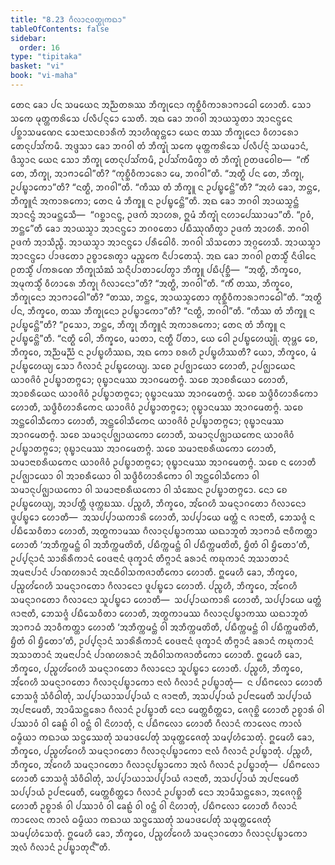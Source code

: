 ```yaml
---
title: "8.23 ᨣᩥᩃᩣᨶᩅᨲ᩠ᨳᩩᨠᨳᩣ"
tableOfContents: false
sidebar:
  order: 16
type: "tipitaka"
basket: "vi"
book: "vi-maha"
---
```



<DynamicBreadcrumb />

<Division number="365" book="vi-maha">

<Paragraph number="1700" book="vi-maha">
ᨲᩮᨶ ᨡᩮᩣ ᨸᨶ ᩈᨾᨿᩮᨶ ᩋᨬ᩠ᨬᨲᩁᩔ ᨽᩥᨠ᩠ᨡᩩᨶᩮᩣ ᨠᩩᨧ᩠ᨨᩥᩅᩥᨠᩣᩁᩣᨻᩣᨵᩮᩤ ᩉᩮᩣᨲᩥ. ᩈᩮᩣ ᩈᨠᩮ ᨾᩩᨲ᩠ᨲᨠᩁᩦᩈᩮ ᨸᩃᩥᨸᨶ᩠ᨶᩮᩣ ᩈᩮᨲᩥ. ᩋᨳ ᨡᩮᩣ ᨽᨣᩅᩤ ᩋᩣᨿᩈ᩠ᨾᨲᩣ ᩋᩣᨶᨶ᩠ᨴᩮᨶ ᨸᨧ᩠ᨨᩣᩈᨾᨱᩮᨶ ᩈᩮᨶᩣᩈᨶᨧᩣᩁᩥᨠᩴ ᩋᩣᩉᩥᨱ᩠ᨯᨶ᩠ᨲᩮᩣ ᨿᩮᨶ ᨲᩔ ᨽᩥᨠ᩠ᨡᩩᨶᩮᩣ ᩅᩥᩉᩣᩁᩮᩣ ᨲᩮᨶᩩᨸᩈᩘᨠᨾᩥ. ᩋᨴ᩠ᨴᩈᩣ ᨡᩮᩣ ᨽᨣᩅᩤ ᨲᩴ ᨽᩥᨠ᩠ᨡᩩᩴ ᩈᨠᩮ ᨾᩩᨲ᩠ᨲᨠᩁᩦᩈᩮ ᨸᩃᩥᨸᨶ᩠ᨶᩴ ᩈᨿᨾᩣᨶᩴ, ᨴᩥᩈ᩠ᩅᩣᨶ ᨿᩮᨶ ᩈᩮᩣ ᨽᩥᨠ᩠ᨡᩩ ᨲᩮᨶᩩᨸᩈᩘᨠᨾᩥ, ᩏᨸᩈᩘᨠᨾᩥᨲ᩠ᩅᩣ ᨲᩴ ᨽᩥᨠ᩠ᨡᩩᩴ ᩑᨲᨴᩅᩮᩤᨧ—  “ᨠᩥᩴ ᨲᩮ, ᨽᩥᨠ᩠ᨡᩩ, ᩋᩣᨻᩣᨵᩮᩤ”ᨲᩥ? “ᨠᩩᨧ᩠ᨨᩥᩅᩥᨠᩣᩁᩮᩣ ᨾᩮ, ᨽᨣᩅᩤ”ᨲᩥ. “ᩋᨲ᩠ᨳᩥ ᨸᨶ ᨲᩮ, ᨽᩥᨠ᩠ᨡᩩ, ᩏᨸᨭ᩠ᨮᩣᨠᩮᩣ”ᨲᩥ? “ᨶᨲ᩠ᨳᩥ, ᨽᨣᩅᩤ”ᨲᩥ. “ᨠᩥᩔ ᨲᩴ ᨽᩥᨠ᩠ᨡᩪ ᨶ ᩏᨸᨭ᩠ᨮᩮᨶ᩠ᨲᩦ”ᨲᩥ? “ᩋᩉᩴ ᨡᩮᩣ, ᨽᨶ᩠ᨲᩮ, ᨽᩥᨠ᩠ᨡᩪᨶᩴ ᩋᨠᩣᩁᨠᩮᩣ; ᨲᩮᨶ ᨾᩴ ᨽᩥᨠ᩠ᨡᩪ ᨶ ᩏᨸᨭ᩠ᨮᩮᨶ᩠ᨲᩦ”ᨲᩥ. ᩋᨳ ᨡᩮᩣ ᨽᨣᩅᩤ ᩋᩣᨿᩈ᩠ᨾᨶ᩠ᨲᩴ ᩋᩣᨶᨶ᩠ᨴᩴ ᩋᩣᨾᨶ᩠ᨲᩮᩈᩥ—  “ᨣᨧ᩠ᨨᩣᨶᨶ᩠ᨴ, ᩏᨴᨠᩴ ᩋᩣᩉᩁ, ᩍᨾᩴ ᨽᩥᨠ᩠ᨡᩩᩴ ᨶᩉᩣᨸᩮᩔᩣᨾᩣ”ᨲᩥ. “ᩑᩅᩴ, ᨽᨶ᩠ᨲᩮ”ᨲᩥ ᨡᩮᩣ ᩋᩣᨿᩈ᩠ᨾᩣ ᩋᩣᨶᨶ᩠ᨴᩮᩣ ᨽᨣᩅᨲᩮᩣ ᨸᨭᩥᩔᩩᨱᩥᨲ᩠ᩅᩣ ᩏᨴᨠᩴ ᩋᩣᩉᩁᩥ. ᨽᨣᩅᩤ ᩏᨴᨠᩴ ᩋᩣᩈᩥᨬ᩠ᨧᩥ. ᩋᩣᨿᩈ᩠ᨾᩣ ᩋᩣᨶᨶ᩠ᨴᩮᩣ ᨸᩁᩥᨵᩮᩤᩅᩥ. ᨽᨣᩅᩤ ᩈᩦᩈᨲᩮᩣ ᩋᨣ᩠ᨣᩉᩮᩈᩥ. ᩋᩣᨿᩈ᩠ᨾᩣ ᩋᩣᨶᨶ᩠ᨴᩮᩣ ᨸᩣᨴᨲᩮᩣ ᩏᨧ᩠ᨧᩣᩁᩮᨲ᩠ᩅᩣ ᨾᨬ᩠ᨧᨠᩮ ᨶᩥᨸᩣᨲᩮᩈᩩᩴ.
</Paragraph>

<Paragraph number="1701" book="vi-maha">
ᩋᨳ ᨡᩮᩣ ᨽᨣᩅᩤ ᩑᨲᩈ᩠ᨾᩥᩴ ᨶᩥᨴᩤᨶᩮ ᩑᨲᩈ᩠ᨾᩥᩴ ᨸᨠᩁᨱᩮ ᨽᩥᨠ᩠ᨡᩩᩈᩴᨥᩴ ᩈᨶ᩠ᨶᩥᨸᩣᨲᩣᨸᩮᨲ᩠ᩅᩣ ᨽᩥᨠ᩠ᨡᩪ ᨸᨭᩥᨸᩩᨧ᩠ᨨᩥ—  “ᩋᨲ᩠ᨳᩥ, ᨽᩥᨠ᩠ᨡᩅᩮ, ᩋᨾᩩᨠᩈ᩠ᨾᩥᩴ ᩅᩥᩉᩣᩁᩮ ᨽᩥᨠ᩠ᨡᩩ ᨣᩥᩃᩣᨶᩮᩣ”ᨲᩥ? “ᩋᨲ᩠ᨳᩥ, ᨽᨣᩅᩤ”ᨲᩥ. “ᨠᩥᩴ ᨲᩔ, ᨽᩥᨠ᩠ᨡᩅᩮ, ᨽᩥᨠ᩠ᨡᩩᨶᩮᩣ ᩋᩣᨻᩣᨵᩮᩤ”ᨲᩥ? “ᨲᩔ, ᨽᨶ᩠ᨲᩮ, ᩋᩣᨿᩈ᩠ᨾᨲᩮᩣ ᨠᩩᨧ᩠ᨨᩥᩅᩥᨠᩣᩁᩣᨻᩣᨵᩮᩤ”ᨲᩥ. “ᩋᨲ᩠ᨳᩥ ᨸᨶ, ᨽᩥᨠ᩠ᨡᩅᩮ, ᨲᩔ ᨽᩥᨠ᩠ᨡᩩᨶᩮᩣ ᩏᨸᨭ᩠ᨮᩣᨠᩮᩣ”ᨲᩥ? “ᨶᨲ᩠ᨳᩥ, ᨽᨣᩅᩤ”ᨲᩥ. “ᨠᩥᩔ ᨲᩴ ᨽᩥᨠ᩠ᨡᩪ ᨶ ᩏᨸᨭ᩠ᨮᩮᨶ᩠ᨲᩦ”ᨲᩥ? “ᩑᩈᩮᩣ, ᨽᨶ᩠ᨲᩮ, ᨽᩥᨠ᩠ᨡᩩ ᨽᩥᨠ᩠ᨡᩪᨶᩴ ᩋᨠᩣᩁᨠᩮᩣ; ᨲᩮᨶ ᨲᩴ ᨽᩥᨠ᩠ᨡᩪ ᨶ ᩏᨸᨭ᩠ᨮᩮᨶ᩠ᨲᩦ”ᨲᩥ.
</Paragraph>

<Paragraph number="1702" book="vi-maha">
“ᨶᨲ᩠ᨳᩥ ᩅᩮᩤ, ᨽᩥᨠ᩠ᨡᩅᩮ, ᨾᩣᨲᩣ, ᨶᨲ᩠ᨳᩥ ᨸᩥᨲᩣ, ᨿᩮ ᩅᩮᩤ ᩏᨸᨭ᩠ᨮᩉᩮᨿ᩠ᨿᩩᩴ. ᨲᩩᨾ᩠ᩉᩮ ᨧᩮ, ᨽᩥᨠ᩠ᨡᩅᩮ, ᩋᨬ᩠ᨬᨾᨬ᩠ᨬᩴ ᨶ ᩏᨸᨭ᩠ᨮᩉᩥᩔᨳ, ᩋᨳ ᨠᩮᩣ ᨧᩁᩉᩥ ᩏᨸᨭ᩠ᨮᩉᩥᩔᨲᩥ? ᨿᩮᩣ, ᨽᩥᨠ᩠ᨡᩅᩮ, ᨾᩴ ᩏᨸᨭ᩠ᨮᩉᩮᨿ᩠ᨿ ᩈᩮᩣ ᨣᩥᩃᩣᨶᩴ ᩏᨸᨭ᩠ᨮᩉᩮᨿ᩠ᨿ. ᩈᨧᩮ ᩏᨸᨩ᩠ᨫᩣᨿᩮᩣ ᩉᩮᩣᨲᩥ, ᩏᨸᨩ᩠ᨫᩣᨿᩮᨶ ᨿᩣᩅᨩᩦᩅᩴ ᩏᨸᨭ᩠ᨮᩣᨲᨻ᩠ᨻᩮᩣ; ᩅᩩᨭ᩠ᨮᩣᨶᨾᩔ ᩋᩣᨣᨾᩮᨲᨻ᩠ᨻᩴ. ᩈᨧᩮ ᩋᩣᨧᩁᩥᨿᩮᩣ ᩉᩮᩣᨲᩥ, ᩋᩣᨧᩁᩥᨿᩮᨶ ᨿᩣᩅᨩᩦᩅᩴ ᩏᨸᨭ᩠ᨮᩣᨲᨻ᩠ᨻᩮᩣ; ᩅᩩᨭ᩠ᨮᩣᨶᨾᩔ ᩋᩣᨣᨾᩮᨲᨻ᩠ᨻᩴ. ᩈᨧᩮ ᩈᨴ᩠ᨵᩥᩅᩥᩉᩣᩁᩥᨠᩮᩣ ᩉᩮᩣᨲᩥ, ᩈᨴ᩠ᨵᩥᩅᩥᩉᩣᩁᩥᨠᩮᨶ ᨿᩣᩅᨩᩦᩅᩴ ᩏᨸᨭ᩠ᨮᩣᨲᨻ᩠ᨻᩮᩣ; ᩅᩩᨭ᩠ᨮᩣᨶᨾᩔ ᩋᩣᨣᨾᩮᨲᨻ᩠ᨻᩴ. ᩈᨧᩮ ᩋᨶ᩠ᨲᩮᩅᩤᩈᩥᨠᩮᩣ ᩉᩮᩣᨲᩥ, ᩋᨶ᩠ᨲᩮᩅᩤᩈᩥᨠᩮᨶ ᨿᩣᩅᨩᩦᩅᩴ ᩏᨸᨭ᩠ᨮᩣᨲᨻ᩠ᨻᩮᩣ; ᩅᩩᨭ᩠ᨮᩣᨶᨾᩔ ᩋᩣᨣᨾᩮᨲᨻ᩠ᨻᩴ. ᩈᨧᩮ ᩈᨾᩣᨶᩩᨸᨩ᩠ᨫᩣᨿᨠᩮᩣ ᩉᩮᩣᨲᩥ, ᩈᨾᩣᨶᩩᨸᨩ᩠ᨫᩣᨿᨠᩮᨶ ᨿᩣᩅᨩᩦᩅᩴ ᩏᨸᨭ᩠ᨮᩣᨲᨻ᩠ᨻᩮᩣ; ᩅᩩᨭ᩠ᨮᩣᨶᨾᩔ ᩋᩣᨣᨾᩮᨲᨻ᩠ᨻᩴ. ᩈᨧᩮ ᩈᨾᩣᨶᩣᨧᩁᩥᨿᨠᩮᩣ ᩉᩮᩣᨲᩥ, ᩈᨾᩣᨶᩣᨧᩁᩥᨿᨠᩮᨶ ᨿᩣᩅᨩᩦᩅᩴ ᩏᨸᨭ᩠ᨮᩣᨲᨻ᩠ᨻᩮᩣ; ᩅᩩᨭ᩠ᨮᩣᨶᨾᩔ ᩋᩣᨣᨾᩮᨲᨻ᩠ᨻᩴ. ᩈᨧᩮ ᨶ ᩉᩮᩣᨲᩥ ᩏᨸᨩ᩠ᨫᩣᨿᩮᩣ ᩅᩤ ᩋᩣᨧᩁᩥᨿᩮᩣ ᩅᩤ ᩈᨴ᩠ᨵᩥᩅᩥᩉᩣᩁᩥᨠᩮᩣ ᩅᩤ ᩋᨶ᩠ᨲᩮᩅᩤᩈᩥᨠᩮᩣ ᩅᩤ ᩈᨾᩣᨶᩩᨸᨩ᩠ᨫᩣᨿᨠᩮᩣ ᩅᩤ ᩈᨾᩣᨶᩣᨧᩁᩥᨿᨠᩮᩣ ᩅᩤ ᩈᩴᨥᩮᨶ ᩏᨸᨭ᩠ᨮᩣᨲᨻ᩠ᨻᩮᩣ. ᨶᩮᩣ ᨧᩮ ᩏᨸᨭ᩠ᨮᩉᩮᨿ᩠ᨿ, ᩋᩣᨸᨲ᩠ᨲᩥ ᨴᩩᨠ᩠ᨠᨭᩔ.
</Paragraph>

</Division>
<Division number="366" book="vi-maha">

<Paragraph number="1703" book="vi-maha">
ᨸᨬ᩠ᨧᩉᩥ, ᨽᩥᨠ᩠ᨡᩅᩮ, ᩋᩘᨣᩮᩉᩥ ᩈᨾᨶ᩠ᨶᩣᨣᨲᩮᩣ ᨣᩥᩃᩣᨶᩮᩣ ᨴᩪᨸᨭ᩠ᨮᩮᩣ ᩉᩮᩣᨲᩥ—  ᩋᩈᨸ᩠ᨸᩣᨿᨠᩣᩁᩦ ᩉᩮᩣᨲᩥ, ᩈᨸ᩠ᨸᩣᨿᩮ ᨾᨲ᩠ᨲᩴ ᨶ ᨩᩣᨶᩣᨲᩥ, ᨽᩮᩈᨩ᩠ᨩᩴ ᨶ ᨸᨭᩥᩈᩮᩅᩥᨲᩣ ᩉᩮᩣᨲᩥ, ᩋᨲ᩠ᨳᨠᩣᨾᩔ ᨣᩥᩃᩣᨶᩩᨸᨭ᩠ᨮᩣᨠᩔ ᨿᨳᩣᨽᩪᨲᩴ ᩋᩣᨻᩣᨵᩴ ᨶᩣᩅᩥᨠᨲ᩠ᨲᩣ ᩉᩮᩣᨲᩥ ‘ᩋᨽᩥᨠ᩠ᨠᨾᨶ᩠ᨲᩴ ᩅᩤ ᩋᨽᩥᨠ᩠ᨠᨾᨲᩦᨲᩥ, ᨸᨭᩥᨠ᩠ᨠᨾᨶ᩠ᨲᩴ ᩅᩤ ᨸᨭᩥᨠ᩠ᨠᨾᨲᩦᨲᩥ, ᨮᩥᨲᩴ ᩅᩤ ᨮᩥᨲᩮᩣ’ᨲᩥ, ᩏᨸ᩠ᨸᨶ᩠ᨶᩣᨶᩴ ᩈᩣᩁᩦᩁᩥᨠᩣᨶᩴ ᩅᩮᨴᨶᩣᨶᩴ ᨴᩩᨠ᩠ᨡᩣᨶᩴ ᨲᩥᨻ᩠ᨻᩣᨶᩴ ᨡᩁᩣᨶᩴ ᨠᨭᩩᨠᩣᨶᩴ ᩋᩈᩣᨲᩣᨶᩴ ᩋᨾᨶᩣᨸᩣᨶᩴ ᨸᩣᨱᩉᩁᩣᨶᩴ ᩋᨶᨵᩥᩅᩤᩈᨠᨩᩣᨲᩥᨠᩮᩣ ᩉᩮᩣᨲᩥ. ᩍᨾᩮᩉᩥ ᨡᩮᩣ, ᨽᩥᨠ᩠ᨡᩅᩮ, ᨸᨬ᩠ᨧᩉᩘᨣᩮᩉᩥ ᩈᨾᨶ᩠ᨶᩣᨣᨲᩮᩣ ᨣᩥᩃᩣᨶᩮᩣ ᨴᩪᨸᨭ᩠ᨮᩮᩣ ᩉᩮᩣᨲᩥ.
</Paragraph>

<Paragraph number="1704" book="vi-maha">
ᨸᨬ᩠ᨧᩉᩥ, ᨽᩥᨠ᩠ᨡᩅᩮ, ᩋᩘᨣᩮᩉᩥ ᩈᨾᨶ᩠ᨶᩣᨣᨲᩮᩣ ᨣᩥᩃᩣᨶᩮᩣ ᩈᩪᨸᨭ᩠ᨮᩮᩣ ᩉᩮᩣᨲᩥ—  ᩈᨸ᩠ᨸᩣᨿᨠᩣᩁᩦ ᩉᩮᩣᨲᩥ, ᩈᨸ᩠ᨸᩣᨿᩮ ᨾᨲ᩠ᨲᩴ ᨩᩣᨶᩣᨲᩥ, ᨽᩮᩈᨩ᩠ᨩᩴ ᨸᨭᩥᩈᩮᩅᩥᨲᩣ ᩉᩮᩣᨲᩥ, ᩋᨲ᩠ᨳᨠᩣᨾᩔ ᨣᩥᩃᩣᨶᩩᨸᨭ᩠ᨮᩣᨠᩔ ᨿᨳᩣᨽᩪᨲᩴ ᩋᩣᨻᩣᨵᩴ ᩋᩣᩅᩥᨠᨲ᩠ᨲᩣ ᩉᩮᩣᨲᩥ ‘ᩋᨽᩥᨠ᩠ᨠᨾᨶ᩠ᨲᩴ ᩅᩤ ᩋᨽᩥᨠ᩠ᨠᨾᨲᩦᨲᩥ, ᨸᨭᩥᨠ᩠ᨠᨾᨶ᩠ᨲᩴ ᩅᩤ ᨸᨭᩥᨠ᩠ᨠᨾᨲᩦᨲᩥ, ᨮᩥᨲᩴ ᩅᩤ ᨮᩥᨲᩮᩣ’ᨲᩥ, ᩏᨸ᩠ᨸᨶ᩠ᨶᩣᨶᩴ ᩈᩣᩁᩦᩁᩥᨠᩣᨶᩴ ᩅᩮᨴᨶᩣᨶᩴ ᨴᩩᨠ᩠ᨡᩣᨶᩴ ᨲᩥᨻ᩠ᨻᩣᨶᩴ ᨡᩁᩣᨶᩴ ᨠᨭᩩᨠᩣᨶᩴ ᩋᩈᩣᨲᩣᨶᩴ ᩋᨾᨶᩣᨸᩣᨶᩴ ᨸᩣᨱᩉᩁᩣᨶᩴ ᩋᨵᩥᩅᩤᩈᨠᨩᩣᨲᩥᨠᩮᩣ ᩉᩮᩣᨲᩥ. ᩍᨾᩮᩉᩥ ᨡᩮᩣ, ᨽᩥᨠ᩠ᨡᩅᩮ, ᨸᨬ᩠ᨧᩉᩘᨣᩮᩉᩥ ᩈᨾᨶ᩠ᨶᩣᨣᨲᩮᩣ ᨣᩥᩃᩣᨶᩮᩣ ᩈᩪᨸᨭ᩠ᨮᩮᩣ ᩉᩮᩣᨲᩥ.
</Paragraph>

<Paragraph number="1705" book="vi-maha">
ᨸᨬ᩠ᨧᩉᩥ, ᨽᩥᨠ᩠ᨡᩅᩮ, ᩋᩘᨣᩮᩉᩥ ᩈᨾᨶ᩠ᨶᩣᨣᨲᩮᩣ ᨣᩥᩃᩣᨶᩩᨸᨭ᩠ᨮᩣᨠᩮᩣ ᨶᩣᩃᩴ ᨣᩥᩃᩣᨶᩴ ᩏᨸᨭ᩠ᨮᩣᨲᩩᩴ—  ᨶ ᨸᨭᩥᨻᩃᩮᩣ ᩉᩮᩣᨲᩥ ᨽᩮᩈᨩ᩠ᨩᩴ ᩈᩴᩅᩥᨵᩤᨲᩩᩴ, ᩈᨸ᩠ᨸᩣᨿᩣᩈᨸ᩠ᨸᩣᨿᩴ ᨶ ᨩᩣᨶᩣᨲᩥ, ᩋᩈᨸ᩠ᨸᩣᨿᩴ ᩏᨸᨶᩣᨾᩮᨲᩥ ᩈᨸ᩠ᨸᩣᨿᩴ ᩋᨸᨶᩣᨾᩮᨲᩥ, ᩋᩣᨾᩥᩈᨶ᩠ᨲᩁᩮᩣ ᨣᩥᩃᩣᨶᩴ ᩏᨸᨭ᩠ᨮᩣᨲᩥ ᨶᩮᩣ ᨾᩮᨲ᩠ᨲᨧᩥᨲ᩠ᨲᩮᩣ, ᨩᩮᨣᩩᨧ᩠ᨨᩦ ᩉᩮᩣᨲᩥ ᩏᨧ᩠ᨧᩣᩁᩴ ᩅᩤ ᨸᩔᩣᩅᩴ ᩅᩤ ᨡᩮᩊᩴ ᩅᩤ ᩅᨶ᩠ᨲᩴ ᩅᩤ ᨶᩦᩉᩣᨲᩩᩴ, ᨶ ᨸᨭᩥᨻᩃᩮᩣ ᩉᩮᩣᨲᩥ ᨣᩥᩃᩣᨶᩴ ᨠᩣᩃᩮᨶ ᨠᩣᩃᩴ ᨵᨾ᩠ᨾᩥᨿᩣ ᨠᨳᩣᨿ ᩈᨶ᩠ᨴᩔᩮᨲᩩᩴ ᩈᨾᩣᨴᨸᩮᨲᩩᩴ ᩈᨾᩩᨲ᩠ᨲᩮᨩᩮᨲᩩᩴ ᩈᨾ᩠ᨸᩉᩴᩈᩮᨲᩩᩴ. ᩍᨾᩮᩉᩥ ᨡᩮᩣ, ᨽᩥᨠ᩠ᨡᩅᩮ, ᨸᨬ᩠ᨧᩉᩘᨣᩮᩉᩥ ᩈᨾᨶ᩠ᨶᩣᨣᨲᩮᩣ ᨣᩥᩃᩣᨶᩩᨸᨭ᩠ᨮᩣᨠᩮᩣ ᨶᩣᩃᩴ ᨣᩥᩃᩣᨶᩴ ᩏᨸᨭ᩠ᨮᩣᨲᩩᩴ.
</Paragraph>

<Paragraph number="1706" book="vi-maha">
ᨸᨬ᩠ᨧᩉᩥ, ᨽᩥᨠ᩠ᨡᩅᩮ, ᩋᩘᨣᩮᩉᩥ ᩈᨾᨶ᩠ᨶᩣᨣᨲᩮᩣ ᨣᩥᩃᩣᨶᩩᨸᨭ᩠ᨮᩣᨠᩮᩣ ᩋᩃᩴ ᨣᩥᩃᩣᨶᩴ ᩏᨸᨭ᩠ᨮᩣᨲᩩᩴ—  ᨸᨭᩥᨻᩃᩮᩣ ᩉᩮᩣᨲᩥ ᨽᩮᩈᨩ᩠ᨩᩴ ᩈᩴᩅᩥᨵᩤᨲᩩᩴ, ᩈᨸ᩠ᨸᩣᨿᩣᩈᨸ᩠ᨸᩣᨿᩴ ᨩᩣᨶᩣᨲᩥ, ᩋᩈᨸ᩠ᨸᩣᨿᩴ ᩋᨸᨶᩣᨾᩮᨲᩥ ᩈᨸ᩠ᨸᩣᨿᩴ ᩏᨸᨶᩣᨾᩮᨲᩥ, ᨾᩮᨲ᩠ᨲᨧᩥᨲ᩠ᨲᩮᩣ ᨣᩥᩃᩣᨶᩴ ᩏᨸᨭ᩠ᨮᩣᨲᩥ ᨶᩮᩣ ᩋᩣᨾᩥᩈᨶ᩠ᨲᩁᩮᩣ, ᩋᨩᩮᨣᩩᨧ᩠ᨨᩦ ᩉᩮᩣᨲᩥ ᩏᨧ᩠ᨧᩣᩁᩴ ᩅᩤ ᨸᩔᩣᩅᩴ ᩅᩤ ᨡᩮᩊᩴ ᩅᩤ ᩅᨶ᩠ᨲᩴ ᩅᩤ ᨶᩦᩉᩣᨲᩩᩴ, ᨸᨭᩥᨻᩃᩮᩣ ᩉᩮᩣᨲᩥ ᨣᩥᩃᩣᨶᩴ ᨠᩣᩃᩮᨶ ᨠᩣᩃᩴ ᨵᨾ᩠ᨾᩥᨿᩣ ᨠᨳᩣᨿ ᩈᨶ᩠ᨴᩔᩮᨲᩩᩴ ᩈᨾᩣᨴᨸᩮᨲᩩᩴ ᩈᨾᩩᨲ᩠ᨲᩮᨩᩮᨲᩩᩴ ᩈᨾ᩠ᨸᩉᩴᩈᩮᨲᩩᩴ. ᩍᨾᩮᩉᩥ ᨡᩮᩣ, ᨽᩥᨠ᩠ᨡᩅᩮ, ᨸᨬ᩠ᨧᩉᩘᨣᩮᩉᩥ ᩈᨾᨶ᩠ᨶᩣᨣᨲᩮᩣ ᨣᩥᩃᩣᨶᩩᨸᨭ᩠ᨮᩣᨠᩮᩣ ᩋᩃᩴ ᨣᩥᩃᩣᨶᩴ ᩏᨸᨭ᩠ᨮᩣᨲᩩᨶ᩺”ᨲᩥ.
</Paragraph>
</Division>
